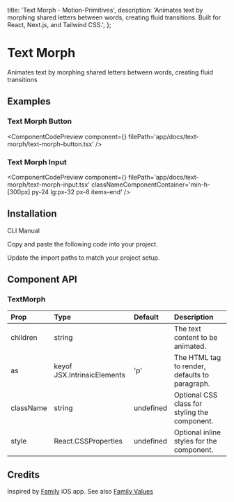   title: 'Text Morph - Motion-Primitives',
  description:
    'Animates text by morphing shared letters between words, creating fluid transitions. Built for React, Next.js, and Tailwind CSS.',
};


# Text Morph

Animates text by morphing shared letters between words, creating fluid transitions

## Examples

### Text Morph Button

<ComponentCodePreview
  component={<TextMorphButton />}
  filePath='app/docs/text-morph/text-morph-button.tsx'
/>

### Text Morph Input

<ComponentCodePreview
  component={<TextMorphInput />}
  filePath='app/docs/text-morph/text-morph-input.tsx'
  classNameComponentContainer='min-h-[300px] py-24 lg:px-32 px-8 items-end'
/>

## Installation

<Tabs defaultValue="cli">

<TabsList>
  <TabsTrigger value='cli'>CLI</TabsTrigger>
  <TabsTrigger value='manual'>Manual</TabsTrigger>
</TabsList>

<TabsContent value="cli">

<InstallationCli value='text-morph' />

</TabsContent>

<TabsContent value="manual">

<Steps>

<Step>Copy and paste the following code into your project.</Step>

<CodeBlock filePath='components/core/text-morph.tsx' />

<Step>Update the import paths to match your project setup.</Step>

</Steps>

</TabsContent>

</Tabs>

## Component API

### TextMorph

| Prop      | Type                        | Default   | Description                                    |
| :-------- | :-------------------------- | :-------- | :--------------------------------------------- |
| children  | string                      |           | The text content to be animated.               |
| as        | keyof JSX.IntrinsicElements | 'p'       | The HTML tag to render, defaults to paragraph. |
| className | string                      | undefined | Optional CSS class for styling the component.  |
| style     | React.CSSProperties         | undefined | Optional inline styles for the component.      |

## Credits

Inspired by [Family](https://family.co/) iOS app. See also [Family Values](https://benji.org/family-values#fluidity-through-seamless-transitions)
